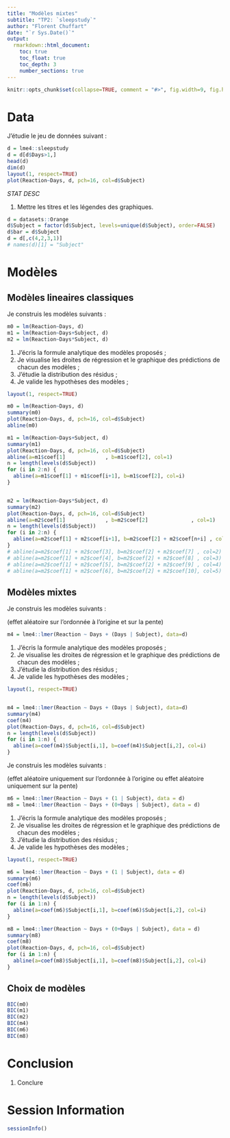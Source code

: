 ```yaml
---
title: "Modèles mixtes"
subtitle: "TP2: `sleepstudy`"
author: "Florent Chuffart"
date: "`r Sys.Date()`"
output: 
  rmarkdown::html_document:
    toc: true
    toc_float: true
    toc_depth: 3
    number_sections: true
---
```



```r
knitr::opts_chunk$set(collapse=TRUE, comment = "#>", fig.width=9, fig.height=6, eval=TRUE, echo=TRUE, results="verbatim", warning=FALSE)
```
# Data

J’étudie le jeu de données suivant : 

```r
d = lme4::sleepstudy
d = d[d$Days>1,]
head(d)
dim(d)
layout(1, respect=TRUE)
plot(Reaction~Days, d, pch=16, col=d$Subject)
```

*STAT DESC*

1. Mettre les titres et les légendes des graphiques.



```r
d = datasets::Orange
d$Subject = factor(d$Subject, levels=unique(d$Subject), order=FALSE)
d$bar = d$Subject
d = d[,c(4,2,3,1)]
# names(d)[1] = "Subject"
```



# Modèles

## Modèles lineaires classiques

Je construis les modèles suivants : 

```r
m0 = lm(Reaction~Days, d)
m1 = lm(Reaction~Days+Subject, d)
m2 = lm(Reaction~Days*Subject, d)
```



1. J’écris la formule analytique des modèles proposés ;
2. Je visualise les droites de régression et le graphique des prédictions de chacun des modèles ;
3. J’étudie la distribution des résidus ; 
4. Je valide les hypothèses des modèles ;


```r
layout(1, respect=TRUE)

m0 = lm(Reaction~Days, d)
summary(m0)
plot(Reaction~Days, d, pch=16, col=d$Subject)
abline(m0)

m1 = lm(Reaction~Days+Subject, d)
summary(m1)
plot(Reaction~Days, d, pch=16, col=d$Subject)
abline(a=m1$coef[1]             , b=m1$coef[2], col=1)
n = length(levels(d$Subject))
for (i in 2:n) {
  abline(a=m1$coef[1] + m1$coef[i+1], b=m1$coef[2], col=i)  
}


m2 = lm(Reaction~Days*Subject, d)
summary(m2)
plot(Reaction~Days, d, pch=16, col=d$Subject)
abline(a=m2$coef[1]             , b=m2$coef[2]              , col=1)
n = length(levels(d$Subject))
for (i in 2:n) {
  abline(a=m2$coef[1] + m2$coef[i+1], b=m2$coef[2] + m2$coef[n+i] , col=i)
}
# abline(a=m2$coef[1] + m2$coef[3], b=m2$coef[2] + m2$coef[7] , col=2)
# abline(a=m2$coef[1] + m2$coef[4], b=m2$coef[2] + m2$coef[8] , col=3)
# abline(a=m2$coef[1] + m2$coef[5], b=m2$coef[2] + m2$coef[9] , col=4)
# abline(a=m2$coef[1] + m2$coef[6], b=m2$coef[2] + m2$coef[10], col=5)

```


## Modèles mixtes

Je construis les modèles suivants : 

(effet aléatoire sur l’ordonnée à l’origine et sur la pente)


```r
m4 = lme4::lmer(Reaction ~ Days + (Days | Subject), data=d)
```

1. J’écris la formule analytique des modèles proposés ;
2. Je visualise les droites de régression et le graphique des prédictions de chacun des modèles ;
3. J’étudie la distribution des résidus ; 
4. Je valide les hypothèses des modèles ;



```r
layout(1, respect=TRUE)


m4 = lme4::lmer(Reaction ~ Days + (Days | Subject), data=d)
summary(m4)
coef(m4)
plot(Reaction~Days, d, pch=16, col=d$Subject)
n = length(levels(d$Subject))
for (i in 1:n) {
  abline(a=coef(m4)$Subject[i,1], b=coef(m4)$Subject[i,2], col=i)
}
```



Je construis les modèles suivants : 

(effet aléatoire uniquement sur l’ordonnée à l’origine ou  effet aléatoire uniquement sur la pente)

```r
m6 = lme4::lmer(Reaction ~ Days + (1 | Subject), data = d)
m8 = lme4::lmer(Reaction ~ Days + (0+Days | Subject), data = d)
```

1. J’écris la formule analytique des modèles proposés ;
2. Je visualise les droites de régression et le graphique des prédictions de chacun des modèles ;
3. J’étudie la distribution des résidus ; 
4. Je valide les hypothèses des modèles ;


```r
layout(1, respect=TRUE)

m6 = lme4::lmer(Reaction ~ Days + (1 | Subject), data = d)
summary(m6)
coef(m6)
plot(Reaction~Days, d, pch=16, col=d$Subject)
n = length(levels(d$Subject))
for (i in 1:n) {
  abline(a=coef(m6)$Subject[i,1], b=coef(m6)$Subject[i,2], col=i)
}

m8 = lme4::lmer(Reaction ~ Days + (0+Days | Subject), data = d)
summary(m8)
coef(m8)
plot(Reaction~Days, d, pch=16, col=d$Subject)
for (i in 1:n) {
  abline(a=coef(m8)$Subject[i,1], b=coef(m8)$Subject[i,2], col=i)
}
```



## Choix de modèles


```r
BIC(m0)
BIC(m1)
BIC(m2)
BIC(m4)
BIC(m6)
BIC(m8)
```


# Conclusion

1. Conclure

# Session Information

```r
sessionInfo()
```

